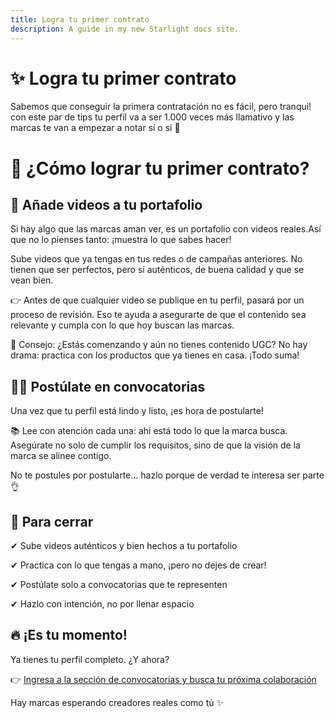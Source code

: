 ```yaml
---
title: Logra tu primer contrato
description: A guide in my new Starlight docs site.
---
```


# ✨ Logra tu primer contrato

Sabemos que conseguir la primera contratación no es fácil, pero tranqui! con este par de tips tu perfil va a ser 1.000 veces más llamativo y las marcas te van a empezar a notar sí o sí 🤩

# 🚀 ¿Cómo lograr tu primer contrato?

## 💼 Añade videos a tu portafolio

Si hay algo que las marcas aman ver, es un portafolio con videos reales.Así que no lo pienses tanto: ¡muestra lo que sabes hacer!

Sube videos que ya tengas en tus redes o de campañas anteriores. No tienen que ser perfectos, pero sí auténticos, de buena calidad y que se vean bien.

👉 Antes de que cualquier video se publique en tu perfil, pasará por un proceso de revisión. Eso te ayuda a asegurarte de que el contenido sea relevante y cumpla con lo que hoy buscan las marcas.

📝 Consejo: ¿Estás comenzando y aún no tienes contenido UGC? No hay drama: practica con los productos que ya tienes en casa. ¡Todo suma!

## 🙋‍♀️ Postúlate en convocatorias

Una vez que tu perfil está lindo y listo, ¡es hora de postularte!

📚 Lee con atención cada una: ahí está todo lo que la marca busca. Asegúrate no solo de cumplir los requisitos, sino de que la visión de la marca se alinee contigo.

No te postules por postularte… hazlo porque de verdad te interesa ser parte 👌

## 🧵 Para cerrar

✔ Sube videos auténticos y bien hechos a tu portafolio

✔ Practica con lo que tengas a mano, ¡pero no dejes de crear!

✔ Postúlate solo a convocatorias que te representen

✔ Hazlo con intención, no por llenar espacio

## 🔥 ¡Es tu momento!

Ya tienes tu perfil completo. ¿Y ahora?

👉 [Ingresa a la sección de convocatorias y busca tu próxima colaboración](https://app.monomo.com.co/convocatorias)

Hay marcas esperando creadores reales como tú ✨
